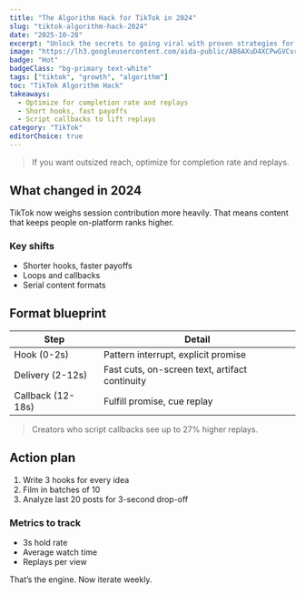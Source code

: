 ```yaml
---
title: "The Algorithm Hack for TikTok in 2024"
slug: "tiktok-algorithm-hack-2024"
date: "2025-10-28"
excerpt: "Unlock the secrets to going viral with proven strategies for the latest TikTok algorithm."
image: "https://lh3.googleusercontent.com/aida-public/AB6AXuD4XCPwGVCvrgdRsakeL0PLrarP_cmg2GHiloasrSHudqoYrC93hcLZbR3o-U2QgybPAU7YGp0ml2LxbF8DUxq9BBNxIwPPtonYW1XFH3tr8wHeu4hmrBG8zdy75iiwCxB7Dd6QSrsUXN8aAXg4hGtawZquXU2tlJRnMcyJWbLf1SdIMfLhDJBMipQj8oe4LwO7GIIKm10pvEZgDTr_8TWvCHzT3Ai4qjYWf4m0lSTD38eJQeilslpHvusQpIr0IScUQFnEkY-b5VU"
badge: "Hot"
badgeClass: "bg-primary text-white"
tags: ["tiktok", "growth", "algorithm"]
toc: "TikTok Algorithm Hack"
takeaways:
  - Optimize for completion rate and replays
  - Short hooks, fast payoffs
  - Script callbacks to lift replays
category: "TikTok"
editorChoice: true
---
```


> If you want outsized reach, optimize for completion rate and replays.

## What changed in 2024

TikTok now weighs session contribution more heavily. That means content that keeps people on-platform ranks higher.

### Key shifts

- Shorter hooks, faster payoffs
- Loops and callbacks
- Serial content formats

## Format blueprint

| Step | Detail |
| --- | --- |
| Hook (0-2s) | Pattern interrupt, explicit promise |
| Delivery (2-12s) | Fast cuts, on-screen text, artifact continuity |
| Callback (12-18s) | Fulfill promise, cue replay |

> Creators who script callbacks see up to 27% higher replays.

## Action plan

1. Write 3 hooks for every idea
2. Film in batches of 10
3. Analyze last 20 posts for 3-second drop-off

### Metrics to track

- 3s hold rate
- Average watch time
- Replays per view

That’s the engine. Now iterate weekly.


